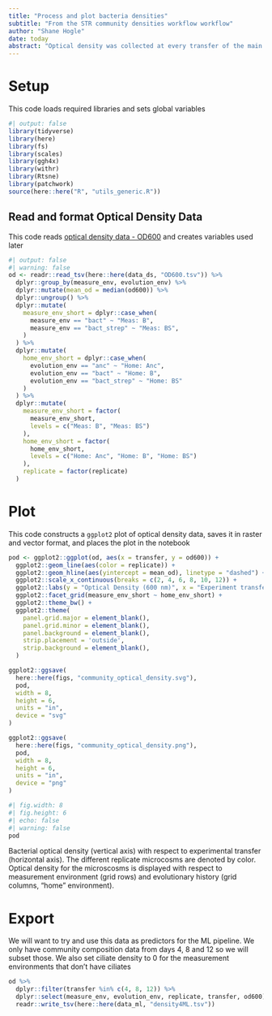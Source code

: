 ```yaml
---
title: "Process and plot bacteria densities"
subtitle: "From the STR community densities workflow workflow"
author: "Shane Hogle"
date: today
abstract: "Optical density was collected at every transfer of the main experiment. This notebook plots the optical density data."
---
```


# Setup

This code loads required libraries and sets global variables

```r
#| output: false
library(tidyverse)
library(here)
library(fs)
library(scales)
library(ggh4x)
library(withr)
library(Rtsne)
library(patchwork)
source(here::here("R", "utils_generic.R"))
```

## Read and format Optical Density Data

This code reads [optical density data - OD600](https://en.wikipedia.org/wiki/OD600) and creates variables used later

```r
#| output: false
#| warning: false
od <- readr::read_tsv(here::here(data_ds, "OD600.tsv")) %>%
  dplyr::group_by(measure_env, evolution_env) %>%
  dplyr::mutate(mean_od = median(od600)) %>%
  dplyr::ungroup() %>%
  dplyr::mutate(
    measure_env_short = dplyr::case_when(
      measure_env == "bact" ~ "Meas: B",
      measure_env == "bact_strep" ~ "Meas: BS",
    )
  ) %>%
  dplyr::mutate(
    home_env_short = dplyr::case_when(
      evolution_env == "anc" ~ "Home: Anc",
      evolution_env == "bact" ~ "Home: B",
      evolution_env == "bact_strep" ~ "Home: BS"
    )
  ) %>%
  dplyr::mutate(
    measure_env_short = factor(
      measure_env_short,
      levels = c("Meas: B", "Meas: BS")
    ),
    home_env_short = factor(
      home_env_short,
      levels = c("Home: Anc", "Home: B", "Home: BS")
    ),
    replicate = factor(replicate)
  )
```

# Plot

This code constructs a `ggplot2` plot of optical density data, saves it in raster and vector format, and places the plot in the notebook

```r
pod <- ggplot2::ggplot(od, aes(x = transfer, y = od600)) +
  ggplot2::geom_line(aes(color = replicate)) +
  ggplot2::geom_hline(aes(yintercept = mean_od), linetype = "dashed") + 
  ggplot2::scale_x_continuous(breaks = c(2, 4, 6, 8, 10, 12)) +
  ggplot2::labs(y = "Optical Density (600 nm)", x = "Experiment transfer (weeks)", color = "Replicate") +
  ggplot2::facet_grid(measure_env_short ~ home_env_short) +
  ggplot2::theme_bw() +
  ggplot2::theme(
    panel.grid.major = element_blank(),
    panel.grid.minor = element_blank(),
    panel.background = element_blank(),
    strip.placement = 'outside',
    strip.background = element_blank(),
  )

ggplot2::ggsave(
  here::here(figs, "community_optical_density.svg"),
  pod,
  width = 8,
  height = 6,
  units = "in",
  device = "svg"
)

ggplot2::ggsave(
  here::here(figs, "community_optical_density.png"),
  pod,
  width = 8,
  height = 6,
  units = "in",
  device = "png"
)
```


::: {#fig-01}
```r
#| fig.width: 8
#| fig.height: 6
#| echo: false
#| warning: false
pod
```
Bacterial optical density (vertical axis) with respect to experimental transfer (horizontal axis). The different replicate microcosms are denoted by color. Optical density for the microscosms is displayed with respect to measurement environment (grid rows) and evolutionary history (grid columns, "home" environment).
:::

# Export

We will want to try and use this data as predictors for the ML pipeline. We only have community composition data from days 4, 8 and 12 so we will subset those. We also set ciliate density to 0 for the measurement environments that don't have ciliates

```r
od %>% 
  dplyr::filter(transfer %in% c(4, 8, 12)) %>% 
  dplyr::select(measure_env, evolution_env, replicate, transfer, od600) %>% 
  readr::write_tsv(here::here(data_ml, "density4ML.tsv"))
```
